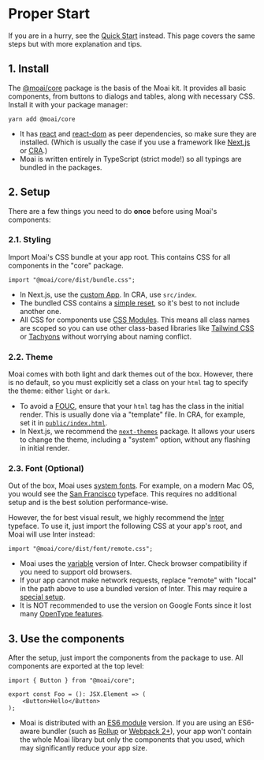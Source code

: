 
<Meta title="Proper Start" />

# Proper Start

If you are in a hurry, see the [Quick Start] instead. This page covers the same
steps but with more explanation and tips.

[Quick Start]: /?path=/docs/quick-start--page.

## 1. Install

The [@moai/core] package is the basis of the Moai kit. It provides all basic
components, from buttons to dialogs and tables, along with necessary CSS.
Install it with your package manager:

```
yarn add @moai/core
```

- It has [react] and [react-dom] as peer dependencies, so make sure they are
installed. (Which is usually the case if you use a framework like [Next.js] or
[CRA].)
- Moai is written entirely in TypeScript (strict mode!) so all typings are
bundled in the packages.

[typing]: https://www.typescriptlang.org/docs/handbook/declaration-files/introduction.html
[react]: https://www.npmjs.com/package/react
[react-dom]: https://www.npmjs.com/package/react-dom
[@moai/core]: https://www.npmjs.com/package/@moai/core
[Next.js]: https://nextjs.org/
[CRA]: https://create-react-app.dev/

## 2. Setup

There are a few things you need to do **once** before using Moai's components:

### 2.1. Styling

Import Moai's CSS bundle at your app root. This contains CSS for all components
in the "core" package.

```tsx
import "@moai/core/dist/bundle.css";
```

- In Next.js, use the [custom App]. In CRA, use `src/index`.
- The bundled CSS contains a [simple reset], so it's best to not include
another one.
- All CSS for components use [CSS Modules]. This means all class names are
scoped so you can use other class-based libraries like [Tailwind CSS] or
[Tachyons] without worrying about naming conflict.

[simple reset]: https://github.com/moaijs/moai/blob/main/core/src/global.css
[CSS Modules]: https://github.com/css-modules/css-modules
[Tailwind CSS]: https://tailwindcss.com
[Tachyons]: https://tachyons.io/
[custom App]: https://nextjs.org/docs/advanced-features/custom-app

### 2.2. Theme

Moai comes with both light and dark themes out of the box. However, there is no
default, so you must explicitly set a class on your `html` tag to specify the
theme: either `light` or `dark`.

- To avoid a [FOUC], ensure that your `html` tag has the class in the initial
render. This is usually done via a "template" file. In CRA, for example, set it
in [`public/index.html`].
- In Next.js, we recommend the [`next-themes`] package. It allows your users
to change the theme, including a "system" option, without any flashing in
initial render.

[custom Document]: https://nextjs.org/docs/advanced-features/custom-document
[`public/index.html`]: https://create-react-app.dev/docs/using-the-public-folder/#changing-the-html
[FOUC]: https://en.wikipedia.org/wiki/Flash_of_unstyled_content
[`next-themes`]: https://github.com/pacocoursey/next-themes

### 2.3. Font (Optional)

Out of the box, Moai uses [system fonts]. For example, on a modern Mac OS, you
would see the [San Francisco] typeface. This requires no additional setup
and is the best solution performance-wise.

However, the for best visual result, we highly recommend the [Inter] typeface.
To use it, just import the following CSS at your app's root, and Moai will use
Inter instead:

```tsx
import "@moai/core/dist/font/remote.css";
```

- Moai uses the [variable] version of Inter. Check browser compatibility if you
need to support old browsers.
- If your app cannot make network requests, replace "remote" with "local" in the
path above to use a bundled version of Inter. This may require a [special
setup].
- It is NOT recommended to use the version on Google Fonts since it lost many
[OpenType features].

[system fonts]: https://github.com/moaijs/moai/blob/d3c7c957016b0a8de7838c35fe309384154f9f40/core/src/global.css#L54-L55
[San Francisco]: https://en.wikipedia.org/wiki/San_Francisco_(sans-serif_typeface)
[Inter]: https://rsms.me/inter/
[variable]: https://en.wikipedia.org/wiki/Variable_font
[instruction]: https://rsms.me/inter/#usage
[OpenType features]: https://en.wikipedia.org/wiki/List_of_typographic_features
[special setup]: https://webpack.js.org/guides/asset-management/#loading-fonts

## 3. Use the components

After the setup, just import the components from the package to use. All
components are exported at the top level:

```tsx
import { Button } from "@moai/core";

export const Foo = (): JSX.Element => (
	<Button>Hello</Button>
);
```

- Moai is distributed with an [ES6 module] version. If you are using an
ES6-aware bundler (such as [Rollup] or [Webpack 2+]), your app won't contain
the whole Moai library but only the components that you used, which may
significantly reduce your app size.

[ES6 module]: https://github.com/rollup/rollup/wiki/pkg.module
[Rollup]: https://rollupjs.org/guide/en/
[Webpack 2+]: https://webpack.js.org/guides/tree-shaking/
